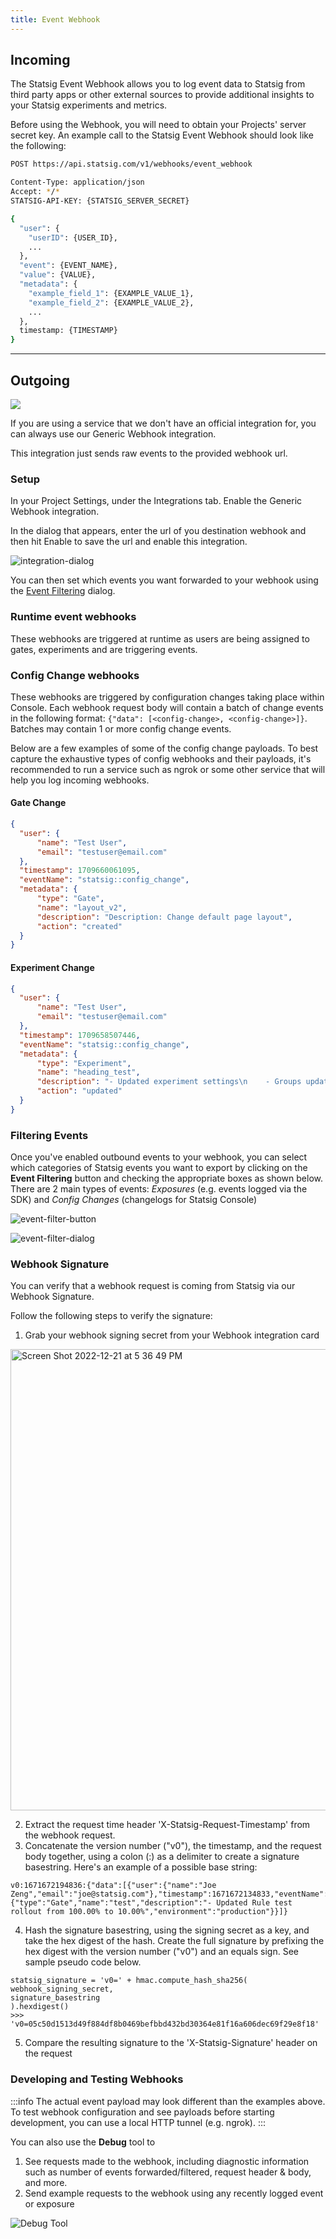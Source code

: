 ```yaml
---
title: Event Webhook
---
```



## Incoming

The Statsig Event Webhook allows you to log event data to Statsig from third party apps or other external sources to provide additional insights to your Statsig experiments and metrics.

Before using the Webhook, you will need to obtain your Projects' server secret key. An example call to the Statsig Event Webhook should look like the following:

```bash title="HTTP"
POST https://api.statsig.com/v1/webhooks/event_webhook
```

```bash title="Headers"
Content-Type: application/json
Accept: */*
STATSIG-API-KEY: {STATSIG_SERVER_SECRET}
```

```bash title="JSON Body"
{
  "user": {
    "userID": {USER_ID},
    ...
  },
  "event": {EVENT_NAME},
  "value": {VALUE},
  "metadata": {
    "example_field_1": {EXAMPLE_VALUE_1},
    "example_field_2": {EXAMPLE_VALUE_2},
    ...
  },
  timestamp: {TIMESTAMP}
}
```

<div style={{ paddingBottom: "32px" }}></div>

---

## Outgoing

<div
  style={{ display: "flex", justifyContent: "center", marginBottom: "16px" }}
>
  <img src="https://user-images.githubusercontent.com/95646168/162286552-c257a736-4050-4d0a-8223-67097c731c0b.png" />
</div>

If you are using a service that we don't have an official integration for, you can always use our Generic Webhook integration.

This integration just sends raw events to the provided webhook url.

### Setup

In your Project Settings, under the Integrations tab. Enable the Generic Webhook integration.

In the dialog that appears, enter the url of you destination webhook and then hit Enable to save the url and enable this integration.

![integration-dialog](https://user-images.githubusercontent.com/95646168/162327234-c9a683af-3c36-4da9-a66d-d16bf0ad09bc.png)

You can then set which events you want forwarded to your webhook using the [Event Filtering](#filtering-events) dialog.

### Runtime event webhooks

These webhooks are triggered at runtime as users are being assigned to gates, experiments and are triggering events.

<EventFormats />

<a name="event-filtering-dialog"></a>

### Config Change webhooks

These webhooks are triggered by configuration changes taking place within Console. Each webhook request body will contain a batch of change events in the following format: `{"data": [<config-change>, <config-change>]}`. Batches may contain 1 or more config change events.

Below are a few examples of some of the config change payloads. To best capture the exhaustive types of config webhooks and their payloads, it's recommended to run a service such as ngrok or some other service that will help you log incoming webhooks.

#### Gate Change

```json
{
  "user": {
      "name": "Test User",
      "email": "testuser@email.com"
  },
  "timestamp": 1709660061095,
  "eventName": "statsig::config_change",
  "metadata": {
      "type": "Gate",
      "name": "layout_v2",
      "description": "Description: Change default page layout",
      "action": "created"
  }
}
```

#### Experiment Change

```json
{
  "user": {
      "name": "Test User",
      "email": "testuser@email.com"
  },
  "timestamp": 1709658507446,
  "eventName": "statsig::config_change",
  "metadata": {
      "type": "Experiment",
      "name": "heading_test",
      "description": "- Updated experiment settings\n    - Groups updated: control, test\n    - Parameters added: heading\n    - Parameters updated: directives",
      "action": "updated"
  }
}
```

### Filtering Events

Once you've enabled outbound events to your webhook, you can select which categories of Statsig events you want to export by clicking on the **Event Filtering** button and checking the appropriate boxes as shown below.
There are 2 main types of events: *Exposures* (e.g. events logged via the SDK) and *Config Changes* (changelogs for Statsig Console)

![event-filter-button](https://user-images.githubusercontent.com/95646168/162329973-6f229186-1126-4824-9e29-1ff029f6553e.png)

![event-filter-dialog](https://user-images.githubusercontent.com/95646168/162329983-169703fc-c838-40a2-81dc-dd3c83886d00.png)

### Webhook Signature

You can verify that a webhook request is coming from Statsig via our Webhook Signature. 

Follow the following steps to verify the signature:

1. Grab your webhook signing secret from your Webhook integration card

<img width="738" alt="Screen Shot 2022-12-21 at 5 36 49 PM" src="https://user-images.githubusercontent.com/87334575/209035738-bbbc0944-b428-4454-bf19-8845892c2044.png"></img>

2. Extract the request time header 'X-Statsig-Request-Timestamp' from the webhook request.
3. Concatenate the version number ("v0"), the timestamp, and the request body together, using a colon (:) as a delimiter to create a signature basestring. Here's an example of a possible base string:

```
v0:1671672194836:{"data":[{"user":{"name":"Joe Zeng","email":"joe@statsig.com"},"timestamp":1671672134833,"eventName":"statsig::config_change","metadata":{"type":"Gate","name":"test","description":"- Updated Rule test rollout from 100.00% to 10.00%","environment":"production"}}]}
```

4. Hash the signature basestring, using the signing secret as a key, and take the hex digest of the hash. Create the full signature by prefixing the hex digest with the version number ("v0") and an equals sign. See sample pseudo code below.

```
statsig_signature = 'v0=' + hmac.compute_hash_sha256(
webhook_signing_secret,
signature_basestring
).hexdigest()
>>> 'v0=05c50d1513d49f884df8b0469befbbd432bd30364e81f16a606dec69f29e8f18'
```

5. Compare the resulting signature to the 'X-Statsig-Signature' header on the request

### Developing and Testing Webhooks
:::info
The actual event payload may look different than the examples above. <br />
To test webhook configuration and see payloads before starting development, you can use a local HTTP tunnel (e.g. ngrok).
:::

You can also use the **Debug** tool to
1. See requests made to the webhook, including diagnostic information such as number of events forwarded/filtered, request header & body, and more.
2. Send example requests to the webhook using any recently logged event or exposure

![Debug Tool](https://graphite-user-uploaded-assets-prod.s3.amazonaws.com/ak7zkUsSoHh2VQAhtjtL/5e14e128-1fd4-46f9-8543-364f9b9819bb.png)